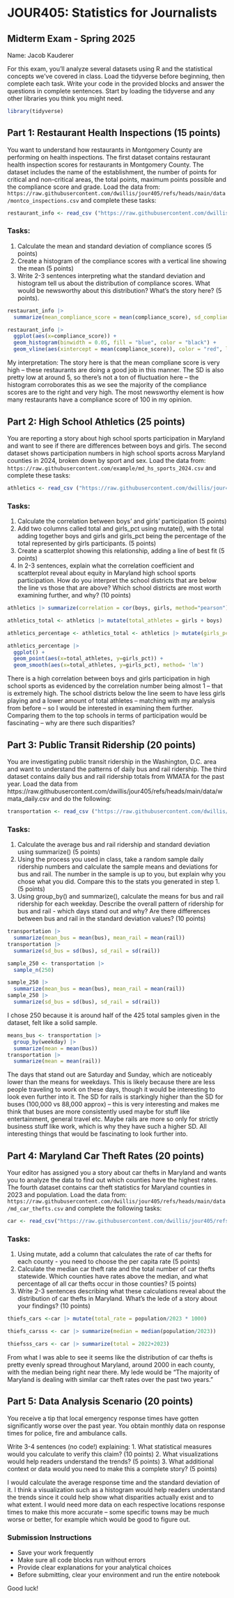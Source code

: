 # JOUR405: Statistics for Journalists
## Midterm Exam - Spring 2025

Name: Jacob Kauderer

For this exam, you'll analyze several datasets using R and the statistical concepts we've covered in class. Load the tidyverse before beginning, then complete each task. Write your code in the provided blocks and answer the questions in complete sentences. Start by loading the tidyverse and any other libraries you think you might need.

```r
library(tidyverse)
```


## Part 1: Restaurant Health Inspections (15 points)

You want to understand how restaurants in Montgomery County are performing on health inspections. The first dataset contains restaurant health inspection scores for restaurants in Montgomery County. The dataset includes the name of the establishment, the number of points for critical and non-critical areas, the total points, maximum points possible and the compliance score and grade. Load the data from: `https://raw.githubusercontent.com/dwillis/jour405/refs/heads/main/data/montco_inspections.csv` and complete these tasks:
```r
restaurant_info <- read_csv ("https://raw.githubusercontent.com/dwillis/jour405/refs/heads/main/data/montco_inspections.csv")
```

### Tasks:
1. Calculate the mean and standard deviation of compliance scores (5 points)
2. Create a histogram of the compliance scores with a vertical line showing the mean (5 points)
3. Write 2-3 sentences interpreting what the standard deviation and histogram tell us about the distribution of compliance scores. What would be newsworthy about this distribution? What's the story here? (5 points).

```r
restaurant_info |> 
  summarize(mean_compliance_score = mean(compliance_score), sd_compliance_score = sd(compliance_score))

```
```r
restaurant_info |> 
  ggplot(aes(x=compliance_score)) +
  geom_histogram(binwidth = 0.05, fill = "blue", color = "black") +
  geom_vline(aes(xintercept = mean(compliance_score)), color = "red", linetype = "solid")
```


My interpretation: The story here is that the mean compliane score is very high -- these restaurants are doing a good job in this manner. The SD is also pretty low at around 5, so there's not a ton of fluctuation here -- the histogram corroborates this as we see the majority of the compliance scores are to the right and very high. The most newsworthy element is how many restaurants have a compliance score of 100 in my opinion.

## Part 2: High School Athletics (25 points)

You are reporting a story about high school sports participation in Maryland and want to see if there are differences between boys and girls. The second dataset shows participation numbers in high school sports across Maryland counties in 2024, broken down by sport and sex. Load the data from: `https://raw.githubusercontent.com/example/md_hs_sports_2024.csv` and complete these tasks:
```r
athletics <- read_csv ("https://raw.githubusercontent.com/dwillis/jour405/refs/heads/main/data/md_hs_participation.csv")
```

### Tasks:
1. Calculate the correlation between boys' and girls' participation (5 points)
2. Add two columns called total and girls_pct using mutate(), with the total adding together boys and girls and girls_pct being the percentage of the total represented by girls participants. (5 points)
3. Create a scatterplot showing this relationship, adding a line of best fit (5 points)
4. In 2-3 sentences, explain what the correlation coefficient and scatterplot reveal about equity in Maryland high school sports participation. How do you interpret the school districts that are below the line vs those that are above? Which school districts are most worth examining further, and why? (10 points)

```r
athletics |> summarize(correlation = cor(boys, girls, method="pearson"))
```
```r
athletics_total <- athletics |> mutate(total_athletes = girls + boys)
```
```r
athletics_percentage <- athletics_total <- athletics |> mutate(girls_pct = girls/total_athletes) 
```
```r
athletics_percentage |> 
  ggplot() +
  geom_point(aes(x=total_athletes, y=girls_pct)) +
  geom_smooth(aes(x=total_athletes, y=girls_pct), method= 'lm')
```



There is a high correlation between boys and girls participation in high school sports as evidenced by the correlation number being almost 1 -- that is extremely high. The school districts below the line seem to have less girls playing and a lower amount of total athletes -- matching with my analysis from before -- so I would be interested in examining them further. Comparing them to the top schools in terms of participation would be fascinating -- why are there such disparities?


## Part 3: Public Transit Ridership (20 points)

You are investigating public transit ridership in the Washington, D.C. area and want to understand the patterns of daily bus and rail ridership. The third dataset contains daily bus and rail ridership totals from WMATA for the past year. Load the data from https://raw.githubusercontent.com/dwillis/jour405/refs/heads/main/data/wmata_daily.csv and do the following:

```r
transportation <- read_csv ("https://raw.githubusercontent.com/dwillis/jour405/refs/heads/main/data/wmata_daily.csv")
```

### Tasks:
1. Calculate the average bus and rail ridership and standard deviation using summarize() (5 points)
2. Using the process you used in class, take a random sample daily ridership numbers and calculate the sample means and deviations for bus and rail. The number in the sample is up to you, but explain why you chose what you did. Compare this to the stats you generated in step 1. (5 points)
3. Using group_by() and summarize(), calculate the means for bus and rail ridership for each weekday. Describe the overall pattern of ridership for bus and rail - which days stand out and why? Are there differences between bus and rail in the standard deviation values? (10 points)


```r
transportation |> 
  summarize(mean_bus = mean(bus), mean_rail = mean(rail)) 
transportation |> 
  summarize(sd_bus = sd(bus), sd_rail = sd(rail))
```
```r
sample_250 <- transportation |> 
  sample_n(250)
```
```r
sample_250 |> 
  summarize(mean_bus = mean(bus), mean_rail = mean(rail)) 
sample_250 |> 
  summarize(sd_bus = sd(bus), sd_rail = sd(rail))
```

I chose 250 because it is around half of the 425 total samples given in the dataset, felt like a solid sample. 

```r
means_bus <- transportation |> 
  group_by(weekday) |> 
  summarize(mean = mean(bus))
transportation |> 
  summarize(mean = mean(rail))
```
The days that stand out are Saturday and Sunday, which are noticeably lower than the means for weekdays. This is likely because there are less people traveling to work on these days, though it would be interesting to look even further into it. The SD for rails is starkingly higher than the SD for buses (100,000 vs 88,000 approx) -- this is very interesting and makes me think that buses are more consistently used maybe for stuff like entertainment, general travel etc. Maybe rails are more so only for strictly business stuff like work, which is why they have such a higher SD. All interesting things that would be fascinating to look further into.


## Part 4: Maryland Car Theft Rates (20 points)

Your editor has assigned you a story about car thefts in Maryland and wants you to analyze the data to find out which counties have the highest rates. The fourth dataset contains car theft statistics for Maryland counties in 2023 and population. Load the data from: `https://raw.githubusercontent.com/dwillis/jour405/refs/heads/main/data/md_car_thefts.csv` and complete the following tasks:

```r
car <- read_csv("https://raw.githubusercontent.com/dwillis/jour405/refs/heads/main/data/md_car_thefts.csv")
```


### Tasks:
1. Using mutate, add a column that calculates the rate of car thefts for each county - you need to choose the per capita rate (5 points)
2. Calculate the median car theft rate and the total number of car thefts statewide. Which counties have rates above the median, and what percentage of all car thefts occur in those counties? (5 points)
3. Write 2-3 sentences describing what these calculations reveal about the distribution of car thefts in Maryland. What's the lede of a story about your findings? (10 points)


```r
thiefs_cars <-car |> mutate(total_rate = population/2023 * 1000)
```
```r
thiefs_carsss <- car |> summarize(median = median(population/2023))
```
```r
thiefsss_cars <- car |> summarize(total = 2022+2023)
```

From what I was able to see it seems like the distribution of car thefts is pretty evenly spread throughout Maryland, around 2000 in each county, with the median being right near there. My lede would be "The majority of Maryland is dealing with similar car theft rates over the past two years." 


## Part 5: Data Analysis Scenario (20 points)

You receive a tip that local emergency response times have gotten significantly worse over the past year. You obtain monthly data on response times for police, fire and ambulance calls.

Write 3-4 sentences (no code!) explaining:
1. What statistical measures would you calculate to verify this claim? (10 points)
2. What visualizations would help readers understand the trends? (5 points)
3. What additional context or data would you need to make this a complete story? (5 points)

I would calculate the average response time and the standard deviation of it. I think a visualization such as a histogram would help readers understand the trends since it could help show what disparities actually exist and to what extent. I would need more data on each respective locations response times to make this more accurate -- some specific towns may be much worse or better, for example which would be good to figure out. 


### Submission Instructions
- Save your work frequently
- Make sure all code blocks run without errors
- Provide clear explanations for your analytical choices
- Before submitting, clear your environment and run the entire notebook

Good luck!
